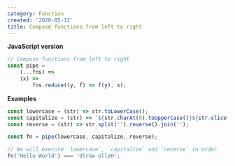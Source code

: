 ```yaml
---
category: Function
created: '2020-05-12'
title: Compose functions from left to right
---
```


**JavaScript version**

```js pipe.js
// Compose functions from left to right
const pipe =
    (...fns) =>
    (x) =>
        fns.reduce((y, f) => f(y), x);
```

**Examples**

```js examples.js
const lowercase = (str) => str.toLowerCase();
const capitalize = (str) => `${str.charAt(0).toUpperCase()}${str.slice(1)}`;
const reverse = (str) => str.split('').reverse().join('');

const fn = pipe(lowercase, capitalize, reverse);

// We will execute `lowercase`, `capitalize` and `reverse` in order
fn('Hello World') === 'dlrow olleH';
```
